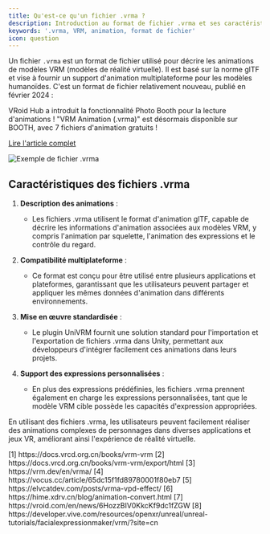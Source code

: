 ```yaml
---
title: Qu'est-ce qu'un fichier .vrma ?
description: Introduction au format de fichier .vrma et ses caractéristiques
keywords: '.vrma, VRM, animation, format de fichier'
icon: question
---
```


Un fichier `.vrma` est un format de fichier utilisé pour décrire les animations de modèles VRM (modèles de réalité virtuelle). Il est basé sur la norme glTF et vise à fournir un support d'animation multiplateforme pour les modèles humanoïdes. C'est un format de fichier relativement nouveau, publié en février 2024 :

<Card title="Nouvelles fonctionnalités de VRoid Hub" icon="newspaper">
  VRoid Hub a introduit la fonctionnalité Photo Booth pour la lecture d'animations ! "VRM Animation (.vrma)" est désormais disponible sur BOOTH, avec 7 fichiers d'animation gratuits !
  
[Lire l'article complet](https://vroid.com/en/news/6HozzBIV0KkcKf9dc1fZGW)
</Card>

<Frame>
  <img src="https://oss.vidol.chat/assets/edfe7d13f6f2edb342219ffeaf37a294.webp" alt="Exemple de fichier .vrma" />
</Frame>

## Caractéristiques des fichiers .vrma

1. **Description des animations** :

   - Les fichiers .vrma utilisent le format d'animation glTF, capable de décrire les informations d'animation associées aux modèles VRM, y compris l'animation par squelette, l'animation des expressions et le contrôle du regard.

2. **Compatibilité multiplateforme** :

   - Ce format est conçu pour être utilisé entre plusieurs applications et plateformes, garantissant que les utilisateurs peuvent partager et appliquer les mêmes données d'animation dans différents environnements.

3. **Mise en œuvre standardisée** :

   - Le plugin UniVRM fournit une solution standard pour l'importation et l'exportation de fichiers .vrma dans Unity, permettant aux développeurs d'intégrer facilement ces animations dans leurs projets.

4. **Support des expressions personnalisées** :
   - En plus des expressions prédéfinies, les fichiers .vrma prennent également en charge les expressions personnalisées, tant que le modèle VRM cible possède les capacités d'expression appropriées.

En utilisant des fichiers .vrma, les utilisateurs peuvent facilement réaliser des animations complexes de personnages dans diverses applications et jeux VR, améliorant ainsi l'expérience de réalité virtuelle.

<Accordion title="Références">
  [1] https://docs.vrcd.org.cn/books/vrm-vrm  
  [2] https://docs.vrcd.org.cn/books/vrm-vrm/export/html  
  [3] https://vrm.dev/en/vrma/  
  [4] https://vocus.cc/article/65dc15f1fd89780001f80eb7  
  [5] https://elvcatdev.com/posts/vrma-vpd-effect/  
  [6] https://hime.xdrv.cn/blog/animation-convert.html  
  [7] https://vroid.com/en/news/6HozzBIV0KkcKf9dc1fZGW  
  [8] https://developer.vive.com/resources/openxr/unreal/unreal-tutorials/facialexpressionmaker/vrm/?site=cn
</Accordion>
